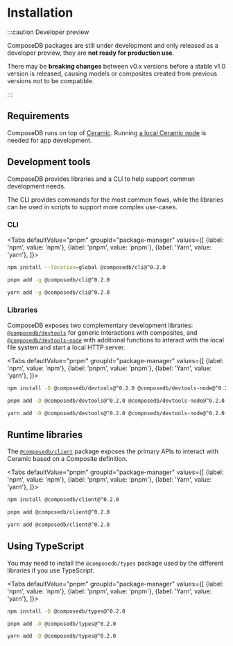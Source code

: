 
# Installation

:::caution Developer preview

ComposeDB packages are still under development and only released as a developer preview, they are **not ready for production use**.

There may be **breaking changes** between v0.x versions before a stable v1.0 version is released, causing models or composites created from previous versions not to be compatible.

:::

## Requirements

ComposeDB runs on top of [Ceramic](https://ceramic.network/). Running [a local Ceramic node](https://developers.ceramic.network/build/cli/installation/) is needed for app development.

## Development tools

ComposeDB provides libraries and a CLI to help support common development needs.

The CLI provides commands for the most common flows, while the libraries can be used in scripts to support more complex use-cases.

### CLI

<Tabs
  defaultValue="pnpm"
  groupId="package-manager"
  values={[
    {label: 'npm', value: 'npm'},
    {label: 'pnpm', value: 'pnpm'},
    {label: 'Yarn', value: 'yarn'},
  ]}>
  <TabItem value="npm">

```sh
npm install --location=global @composedb/cli@^0.2.0
```

  </TabItem>
  <TabItem value="pnpm">

```sh
pnpm add -g @composedb/cli@^0.2.0
```

  </TabItem>
  <TabItem value="yarn">

```sh
yarn add -g @composedb/cli@^0.2.0
```

  </TabItem>
</Tabs>

### Libraries

ComposeDB exposes two complementary development libraries: [`@composedb/devtools`](./api/modules/devtools.md) for generic interactions with composites, and [`@composedb/devtools-node`](./api/modules/devtools_node.md) with additional functions to interact with the local file system and start a local HTTP server.

<Tabs
  defaultValue="pnpm"
  groupId="package-manager"
  values={[
    {label: 'npm', value: 'npm'},
    {label: 'pnpm', value: 'pnpm'},
    {label: 'Yarn', value: 'yarn'},
  ]}>
  <TabItem value="npm">

```sh
npm install -D @composedb/devtools@^0.2.0 @composedb/devtools-node@^0.2.0
```

  </TabItem>
  <TabItem value="pnpm">

```sh
pnpm add -D @composedb/devtools@^0.2.0 @composedb/devtools-node@^0.2.0
```

  </TabItem>
  <TabItem value="yarn">

```sh
yarn add -D @composedb/devtools@^0.2.0 @composedb/devtools-node@^0.2.0
```

  </TabItem>
</Tabs>

## Runtime libraries

The [`@composedb/client`](./api/modules/client.md) package exposes the primary APIs to interact with Ceramic based on a Composite definition.

<Tabs
  defaultValue="pnpm"
  groupId="package-manager"
  values={[
    {label: 'npm', value: 'npm'},
    {label: 'pnpm', value: 'pnpm'},
    {label: 'Yarn', value: 'yarn'},
  ]}>
  <TabItem value="npm">

```sh
npm install @composedb/client@^0.2.0
```

  </TabItem>
  <TabItem value="pnpm">

```sh
pnpm add @composedb/client@^0.2.0
```

  </TabItem>
  <TabItem value="yarn">

```sh
yarn add @composedb/client@^0.2.0
```

  </TabItem>
</Tabs>

## Using TypeScript

You may need to install the `@composedb/types` package used by the different libraries if you use TypeScript.

<Tabs
  defaultValue="pnpm"
  groupId="package-manager"
  values={[
    {label: 'npm', value: 'npm'},
    {label: 'pnpm', value: 'pnpm'},
    {label: 'Yarn', value: 'yarn'},
  ]}>
  <TabItem value="npm">

```sh
npm install -D @composedb/types@^0.2.0
```

  </TabItem>
  <TabItem value="pnpm">

```sh
pnpm add -D @composedb/types@^0.2.0
```

  </TabItem>
  <TabItem value="yarn">

```sh
yarn add -D @composedb/types@^0.2.0
```

  </TabItem>
</Tabs>
